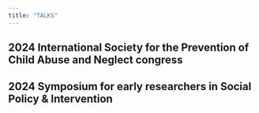 ```yaml
---
title: "TALKS"
---
```



## 2024 International Society for the Prevention of Child Abuse and Neglect congress

## 2024 Symposium for early researchers in Social Policy & Intervention